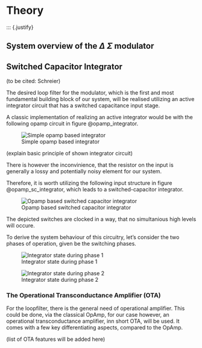 # Theory
::: {.justify}


## System overview of the $\Delta$ $\Sigma$ modulator

## Switched Capacitor Integrator
(to be cited: Schreier) 

The desired loop filter for the modulator, which is the first and most fundamental building block of our system, will be realised utilizing an active integrator circuit that has a switched capacitance input stage.

A classic implementation of realizing an active integrator would be with the following opamp circuit in figure @opamp_integrator.

![Simple opamp based integrator](figures/theory/Integrator_Circuit.svg){#opamp_integrator}

(explain basic principle of shown integrator circuit)

There is however the inconvinience, that the resistor on the input is generally a lossy and potentially noisy element for our system.

Therefore, it is worth utilizing the following input structure in figure @opamp_sc_integrator, which leads to a switched-capacitor integrator. 
  
![Opamp based switched capacitor integrator](figures/theory/SC_Integrator_Circuit.svg){#opamp_sc_integrator}

The depicted switches are clocked in a way, that no simultanious high levels will occure.

To derive the system behaviour of this circuitry, let's consider the two phases of operation, given be the switching phases.

![Integrator state during phase 1](figures/theory/sc_integrator_ph1.PNG){#phase1_integrator}

![Integrator state during phase 2](figures/theory/sc_integrator_ph2.PNG){#phase2_integrator}

### The Operational Transconductance Amplifier (OTA)

For the loopfilter, there is the general need of operational amplifier. This could be done, via the classical OpAmp, for our case however, an operational transconductance amplifier, inn short OTA, will be used. It comes with a few key differentiating aspects, compared to the OpAmp.

(list of OTA features will be added here)





